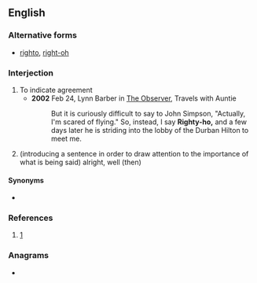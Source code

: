==English==

===Alternative forms===
* [[righto]], [[right-oh]]

===Interjection===
{{en-interj}}

# To indicate agreement
#* '''2002''' Feb 24, Lynn Barber in [[w:The Observer|The Observer]], Travels with Auntie
#*: But it is curiously difficult to say to John Simpson, "Actually, I'm scared of flying." So, instead, I say '''Righty-ho,''' and a few days later he is striding into the lobby of the Durban Hilton to meet me.
# (introducing a sentence in order to draw attention to the importance of what is being said) alright, well (then)
#:{{ux|en|Righty-ho, let's get going.}}

====Synonyms====
* {{l|en|OK}}
===References===
#[http://www.thefreedictionary.com/righty-ho]

===Anagrams===
* {{anagrams|en|a=ghhiorty|High Tory}}